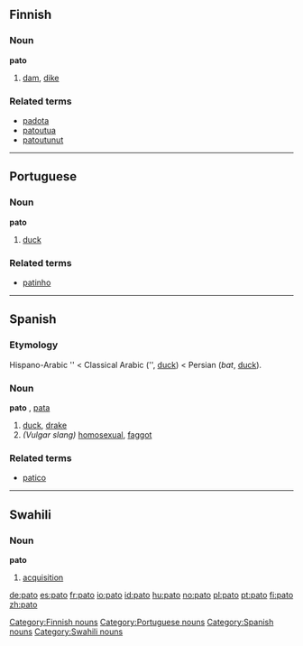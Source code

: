 ==Finnish==
===Noun===
'''pato'''

# [[dam]], [[dike]]

===Related terms===
*[[padota]]
*[[patoutua]]
*[[patoutunut]]


----

==Portuguese==
===Noun===
'''pato''' {{m}}

# [[duck]]

===Related terms===
*[[patinho]]


----

==Spanish==
===Etymology===
Hispano-Arabic '{{Unicode|páṭṭ}}' < Classical Arabic {{ARchar|[[بط]]}} ('{{Unicode|baʈʈ}}', [[duck]]) < Persian {{FAchar|[[بط]]}} (''bat'', [[duck]]).

===Noun===
'''pato''' {{m}}, [[pata]] {{f}}

# [[duck]], [[drake]]
#''(Vulgar slang)'' [[homosexual]], [[faggot]]

===Related terms===
*[[patico]]


----

==Swahili==

===Noun===
'''pato'''

# [[acquisition]]

[[Category:Finnish nouns]]
[[Category:Portuguese nouns]]
[[Category:Spanish nouns]]
[[Category:Swahili nouns]]

[[de:pato]]
[[es:pato]]
[[fr:pato]]
[[io:pato]]
[[id:pato]]
[[hu:pato]]
[[no:pato]]
[[pl:pato]]
[[pt:pato]]
[[fi:pato]]
[[zh:pato]]